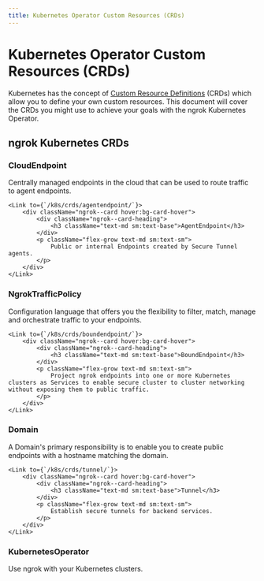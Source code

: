 ```yaml
---
title: Kubernetes Operator Custom Resources (CRDs)
---
```



# Kubernetes Operator Custom Resources (CRDs)

Kubernetes has the concept of [Custom Resource Definitions](https://kubernetes.io/docs/tasks/extend-kubernetes/custom-resources/custom-resource-definitions/) (CRDs) which allow you to define your own custom resources.
This document will cover the CRDs you might use to achieve your goals with the ngrok Kubernetes Operator.

## ngrok Kubernetes CRDs

<div className="ngrok--cards ngrok--cards-flex ngrok--cards-row">
    <Link to={`/k8s/crds/cloudendpoint/`}>
        <div className="ngrok--card hover:bg-card-hover">
            <div className="ngrok--card-heading">
                <h3 className="text-md sm:text-base">CloudEndpoint</h3>
            </div>
            <p className="flex-grow text-md sm:text-sm">
                Centrally managed endpoints in the cloud that can be used to route traffic to agent endpoints.
            </p>
        </div>
    </Link>

    <Link to={`/k8s/crds/agentendpoint/`}>
        <div className="ngrok--card hover:bg-card-hover">
            <div className="ngrok--card-heading">
                <h3 className="text-md sm:text-base">AgentEndpoint</h3>
            </div>
            <p className="flex-grow text-md sm:text-sm">
                Public or internal Endpoints created by Secure Tunnel agents.
            </p>
        </div>
    </Link>

</div>

<div className="ngrok--cards ngrok--cards-flex ngrok--cards-row">
    <Link to={`/k8s/crds/ngroktrafficpolicy/`}>
        <div className="ngrok--card hover:bg-card-hover">
            <div className="ngrok--card-heading">
                <h3 className="text-md sm:text-base">NgrokTrafficPolicy</h3>
            </div>
            <p className="flex-grow text-md sm:text-sm">
                Configuration language that offers you the flexibility to filter, match, manage and orchestrate traffic to your endpoints.
            </p>
        </div>
    </Link>

    <Link to={`/k8s/crds/boundendpoint/`}>
        <div className="ngrok--card hover:bg-card-hover">
            <div className="ngrok--card-heading">
                <h3 className="text-md sm:text-base">BoundEndpoint</h3>
            </div>
            <p className="flex-grow text-md sm:text-sm">
                Project ngrok endpoints into one or more Kubernetes clusters as Services to enable secure cluster to cluster networking without exposing them to public traffic.
            </p>
        </div>
    </Link>

</div>

<div className="ngrok--cards ngrok--cards-flex ngrok--cards-row">
    <Link to={`/k8s/crds/domain/`}>
        <div className="ngrok--card hover:bg-card-hover">
            <div className="ngrok--card-heading">
                <h3 className="text-md sm:text-base">Domain</h3>
            </div>
            <p className="flex-grow text-md sm:text-sm">
                A Domain's primary responsibility is to enable you to create public endpoints with a hostname matching the domain.
            </p>
        </div>
    </Link>

    <Link to={`/k8s/crds/tunnel/`}>
        <div className="ngrok--card hover:bg-card-hover">
            <div className="ngrok--card-heading">
                <h3 className="text-md sm:text-base">Tunnel</h3>
            </div>
            <p className="flex-grow text-md sm:text-sm">
                Establish secure tunnels for backend services.
            </p>
        </div>
    </Link>

</div>

<div className="ngrok--cards ngrok--cards-flex ngrok--cards-row">
	<Link to={`/k8s/crds/kubernetesoperator/`}>
		<div className="ngrok--card hover:bg-card-hover">
			<div className="ngrok--card-heading">
				<h3 className="text-md sm:text-base">KubernetesOperator</h3>
			</div>
			<p className="text-md flex-grow sm:text-sm">
				Use ngrok with your Kubernetes clusters.
			</p>
		</div>
	</Link>
</div>
